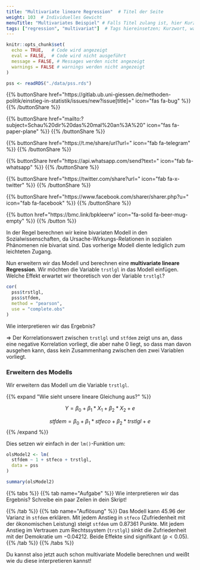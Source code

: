 ```yaml
---
title: "Multivariate lineare Regression"  # Titel der Seite
weight: 103  # Individuelles Gewicht 
menuTitle: "Multivariates Beispiel" # Falls Titel zulang ist, hier Kurztitel
tags: ["regression", "multivariat"]  # Tags hiereinsetzen; Kurzwort, was auf der Seite passsiert
---
```

```r
knitr::opts_chunk$set(
  echo = TRUE,   # Code wird angezeigt
  eval = FALSE,  # Code wird nicht ausgeführt
  message = FALSE, # Messages werden nicht angezeigt
  warnings = FALSE # warnings werden nicht angezeigt
)

pss <- readRDS("./data/pss.rds")
```

{{% buttonShare href=\"https\:\/\/gitlab.ub.uni-giessen.de\/methoden-politik\/einstieg-in-statistik\/issues\/new?issue[title]=\" icon=\"fas fa-bug\" %}} {{% /buttonShare %}} 

{{% buttonShare href=\"mailto\:?subject=Schau\%20dir\%20das\%20mal\%20an\%3A\%20\" icon=\"fas fa-paper-plane\" %}} {{% /buttonShare %}}

{{% buttonShare href=\"https\:\/\/t.me\/share\/url?url=\" icon=\"fab fa-telegram\" %}} {{% /buttonShare %}}

{{% buttonShare href=\"https\:\/\/api.whatsapp.com\/send?text=\" icon=\"fab fa-whatsapp\" %}} {{% /buttonShare %}}

{{% buttonShare href=\"https\:\/\/twitter.com\/share?url=\" icon=\"fab fa-x-twitter\" %}} {{% /buttonShare %}}

{{% buttonShare href=\"https\:\/\/www.facebook.com\/sharer\/sharer.php?u=\" icon=\"fab fa-facebook\" %}} {{% /buttonShare %}}

{{% button href=\"https\:\/\/bmc.link\/bpkleerw\" icon=\"fa-solid fa-beer-mug-empty\" %}} {{% /button %}}

In der Regel berechnen wir keine bivariaten Modell in den Sozialwissenschaften, da Ursache-Wirkungs-Relationen in sozialen Phänomenen nie bivariat sind. Das vorherige Modell diente lediglich zum leichteten Zugang. 

Nun erweitern wir das Modell und berechnen eine **multivariate lineare Regression**. Wir möchten die Variable `trstlgl` in das Modell einfügen. Welche Effekt erwartet wir theoretisch von der Variable `trstlgl`?
```r
cor(
  pss$trstlgl, 
  pss$stfdem,
  method = "pearson", 
  use = "complete.obs"
)
```

Wie interpretieren wir das Ergebnis?  

$\Rightarrow$ Der Korrelationswert zwischen `trstlgl` und `stfdem` zeigt uns an, dass eine negative Korrelation vorliegt, die aber nahe $0$ liegt, so dass man davon ausgehen kann, dass kein Zusammenhang zwischen den zwei Variablen vorliegt.

### Erweitern des Modells 
Wir erweitern das Modell um die Variable `trstlgl`. 

{{% expand \"Wie sieht unsere lineare Gleichung aus?\" %}}

$$Y = \beta_0 + \beta_1*X_1 + \beta_2*X_2 + e$$

$$stfdem = \beta_0 + \beta_1*stfeco + \beta_2*trstlgl + e$$
{{% /expand %}}

Dies setzen wir einfach in der `lm()`-Funktion um:
```r
olsModel2 <- lm(
  stfdem ~ 1 + stfeco + trstlgl,   
  data = pss
)            

summary(olsModel2)
```

{{% tabs %}}
{{% tab name=\"Aufgabe\" %}}
Wie interpretieren wir das Ergebnis? Schreibe ein paar Zeilen in dein Skript!

{{% /tab %}}
{{% tab name=\"Auflösung\" %}}
Das Modell kann $45.96 %$ der Varianz in `stfdem` erklären. Mit jedem Anstieg in `stfeco` (Zufriedenheit mit der ökonomischen Leistung) steigt `stfdem` um $0.87361$ Punkte. Mit jedem Anstieg im Vertrauen zum Rechtssystem (`trstlgl`) sinkt die Zufriedenheit mit der Demokratie um $-0.04212$. Beide Effekte sind signifikant ($p<0.05$).
{{% /tab %}}
{{% /tabs %}}

Du kannst also jetzt auch schon multivariate Modelle berechnen und weißt wie du diese interpretieren kannst!